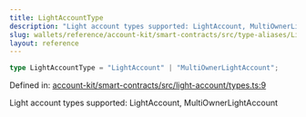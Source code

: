 ```yaml
---
title: LightAccountType
description: "Light account types supported: LightAccount, MultiOwnerLightAccount"
slug: wallets/reference/account-kit/smart-contracts/src/type-aliases/LightAccountType
layout: reference
---
```


```ts
type LightAccountType = "LightAccount" | "MultiOwnerLightAccount";
```

Defined in: [account-kit/smart-contracts/src/light-account/types.ts:9](https://github.com/alchemyplatform/aa-sdk/blob/4987bdd63823427c48ec21401b71fa3cfc2d0675/account-kit/smart-contracts/src/light-account/types.ts#L9)

Light account types supported: LightAccount, MultiOwnerLightAccount
